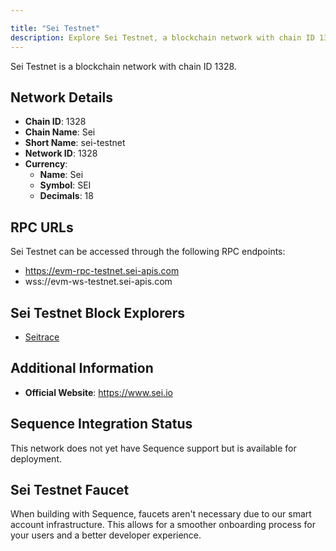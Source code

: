 ```yaml
---

title: "Sei Testnet"
description: Explore Sei Testnet, a blockchain network with chain ID 1328. Learn about its native currency, Sei, and how to interact with the network.
---
```




Sei Testnet is a blockchain network with chain ID 1328.

## Network Details

- **Chain ID**: 1328
- **Chain Name**: Sei
- **Short Name**: sei-testnet
- **Network ID**: 1328
- **Currency**: 
  - **Name**: Sei
  - **Symbol**: SEI
  - **Decimals**: 18

## RPC URLs

Sei Testnet can be accessed through the following RPC endpoints:

- https://evm-rpc-testnet.sei-apis.com
- wss://evm-ws-testnet.sei-apis.com

## Sei Testnet Block Explorers

- [Seitrace](https://seitrace.com)

## Additional Information

- **Official Website**: https://www.sei.io

## Sequence Integration Status

This network does not yet have Sequence support but is available for deployment.

## Sei Testnet Faucet

When building with Sequence, faucets aren't necessary due to our smart account infrastructure. This allows for a smoother onboarding process for your users and a better developer experience.
